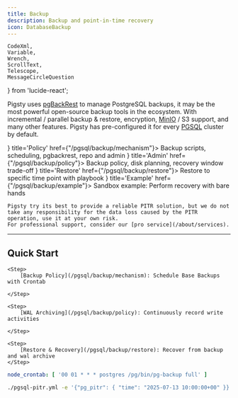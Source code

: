 ```yaml
---
title: Backup
description: Backup and point-in-time recovery
icon: DatabaseBackup
---
```


    CodeXml,
    Variable,
    Wrench,
    ScrollText,
    Telescope,
    MessageCircleQuestion
} from 'lucide-react';



Pigsty uses [pgBackRest](https://pgbackrest.org/) to manage PostgreSQL backups, it may be the most powerful open-source backup tools in the ecosystem.
With incremental / parallel backup & restore, encryption, [MinIO](/minio) / S3 support, and many other features.
Pigsty has pre-configured it for every [PGSQL](/pgsql) cluster by default.

<Cards>
    <Card icon={<Wrench className={"text-violet-500"}/>} title='Policy' href={"/pgsql/backup/mechanism"}>
        Backup scripts, scheduling, pgbackrest, repo and admin
    </Card>
    <Card icon={<ScrollText className="text-blue-400"/>} title='Admin' href={"/pgsql/backup/policy"}>
        Backup policy, disk planning, recovery window trade-off
    </Card>
    <Card icon={<Telescope className="text-orange-600"/>} title='Restore' href={"/pgsql/backup/restore"}>
        Restore to specific time point with playbook
    </Card>
    <Card icon={<MessageCircleQuestion className="text-emerald-600"/>} title='Example' href={"/pgsql/backup/example"}>
        Sandbox example: Perform recovery with bare hands
    </Card>
</Cards>

<Callout title="NO WRANTTY" type="warn">

    Pigsty try its best to provide a reliable PITR solution, but we do not take any responsibility for the data loss caused by the PITR operation, use it at your own risk.
    For professional support, consider our [pro service](/about/services).

</Callout>



--------

## Quick Start

<Steps>

    <Step>
        [Backup Policy](/pgsql/backup/mechanism): Schedule Base Backups with Crontab

    </Step>

    <Step>
        [WAL Archiving](/pgsql/backup/policy): Continuously record write activities

    </Step>

    <Step>
        [Restore & Recovery](/pgsql/backup/restore): Recover from backup and wal archive
    </Step>

</Steps>

```yaml title="Full backup everyday 1am"
node_crontab: [ '00 01 * * * postgres /pg/bin/pg-backup full' ]
```

```bash title="restore to a timepoint"
./pgsql-pitr.yml -e '{"pg_pitr": { "time": "2025-07-13 10:00:00+00" }}'
```

